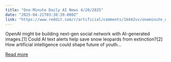 ```yaml
---
title: "One-Minute Daily AI News 4/20/2025"
date: "2025-04-21T03:30:39.000Z"
link: "https://www.reddit.com/r/artificial/comments/1k442vv/oneminute_daily_ai_news_4202025/"
---
```


OpenAI might be building next-gen social network with AI-generated images.[1]
 Could AI text alerts help save snow leopards from extinction?[2]
 How artificial intelligence could shape future of youth...

[Read more](https://www.reddit.com/r/artificial/comments/1k442vv/oneminute_daily_ai_news_4202025/)
